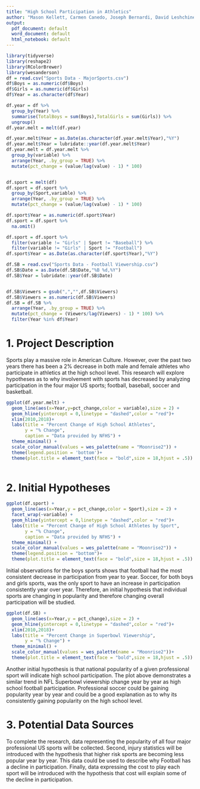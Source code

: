 ```yaml
---
title: "High School Participation in Athletics"
author: "Mason Kellett, Carmen Canedo, Joseph Bernardi, David Leshchiner"
output:
  pdf_document: default
  word_document: default
  html_notebook: default
---
```



```r
library(tidyverse)
library(reshape2)
library(RColorBrewer)
library(wesanderson)
df = read.csv("Sports Data - MajorSports.csv")
df$Boys = as.numeric(df$Boys)
df$Girls = as.numeric(df$Girls)
df$Year = as.character(df$Year)

df.year = df %>% 
  group_by(Year) %>% 
  summarise(TotalBoys = sum(Boys),TotalGirls = sum(Girls)) %>%
  ungroup()
df.year.melt = melt(df.year)

df.year.melt$Year = as.Date(as.character(df.year.melt$Year),"%Y")
df.year.melt$Year = lubridate::year(df.year.melt$Year)
df.year.melt = df.year.melt %>%
  group_by(variable) %>% 
  arrange(Year, .by_group = TRUE) %>%
  mutate(pct_change = (value/lag(value) - 1) * 100)


df.sport = melt(df)
df.sport = df.sport %>%
  group_by(Sport,variable) %>% 
  arrange(Year, .by_group = TRUE) %>%
  mutate(pct_change = (value/lag(value) - 1) * 100)

df.sport$Year = as.numeric(df.sport$Year)
df.sport = df.sport %>%
  na.omit()

df.sport = df.sport %>%
  filter(variable != "Girls" | Sport != "Baseball") %>%
  filter(variable != "Girls" | Sport != "Football")
df.sport$Year = as.Date(as.character(df.sport$Year),"%Y")

df.SB = read.csv("Sports Data - Football Viewership.csv")
df.SB$Date = as.Date(df.SB$Date,"%B %d,%Y")
df.SB$Year = lubridate::year(df.SB$Date)


df.SB$Viewers = gsub(",","",df.SB$Viewers)
df.SB$Viewers = as.numeric(df.SB$Viewers)
df.SB = df.SB %>%
  arrange(Year, .by_group = TRUE) %>%
  mutate(pct_change = (Viewers/lag(Viewers) - 1) * 100) %>%
  filter(Year %in% df$Year)


```

# 1. Project Description  

Sports play a massive role in American Culture. However, over the past two years there has been a 2% decrease in both male and female athletes who participate in athletics at the high school level. This research will explore hypotheses as to why involvement with sports has decreased by analyzing participation in the four major US sports; football, baseball, soccer and basketball. 

```r

ggplot(df.year.melt) + 
  geom_line(aes(x=Year,y=pct_change,color = variable),size = 2) +
  geom_hline(yintercept = 0,linetype = "dashed",color = "red")+
  xlim(2010,2018)+
  labs(title = "Percent Change of High School Athletes",
       y = "% Change",
       caption = "Data provided by NFHS") +
  theme_minimal() +
  scale_color_manual(values = wes_palette(name = "Moonrise2")) +
  theme(legend.position = 'bottom')+
  theme(plot.title = element_text(face = "bold",size = 18,hjust = .5))
  
```


# 2. Initial Hypotheses
 
```r
ggplot(df.sport) +
  geom_line(aes(x=Year,y = pct_change,color = Sport),size = 2) +
  facet_wrap(~variable) +
  geom_hline(yintercept = 0,linetype = "dashed",color = "red")+
  labs(title = "Percent Change of High School Athletes by Sport",
       y = "% Change",
       caption = "Data provided by NFHS") +
  theme_minimal() +
  scale_color_manual(values = wes_palette(name = "Moonrise2")) +
  theme(legend.position = "bottom")+
  theme(plot.title = element_text(face = "bold",size = 18,hjust = .5))
```
 
Initial observations for the boys sports shows that football had the most consistent decrease in participation from year to year. Soccer, for both boys and girls sports, was the only sport to have an increase in participation consistently year over year. Therefore, an initial hypothesis that individual sports are changing in popularity and therefore changing overall participation will be studied. 

```r
ggplot(df.SB) +
  geom_line(aes(x=Year,y = pct_change),size = 2) + 
  geom_hline(yintercept = 0,linetype = "dashed",color = "red")+
  xlim(2010,2018)+
  labs(title = "Percent Change in Superbowl Viewership",
       y = "% Change") +
  theme_minimal() +
  scale_color_manual(values = wes_palette(name = "Moonrise2"))+
  theme(plot.title = element_text(face = "bold",size = 18,hjust = .5))
```

Another initial hypothesis is that national popularity of a given professional sport will indicate high school participation. The plot above demonstrates a similar trend in NFL Superbowl viewership change year by year as high school football participation. Professional soccer could be gaining popularity year by year and could be a good explanation as to why its consistently gaining popularity on the high school level.   

# 3. Potential Data Sources

To complete the research, data representing the popularity of all four major professional US sports will be collected. Second, injury statistics will be introduced with the hypothesis that higher risk sports are becoming less popular year by year. This data could be used to describe why Football has a decline in participation. Finally, data expressing the cost to play each sport will be introduced with the hypothesis that cost will explain some of the decline in participation. 